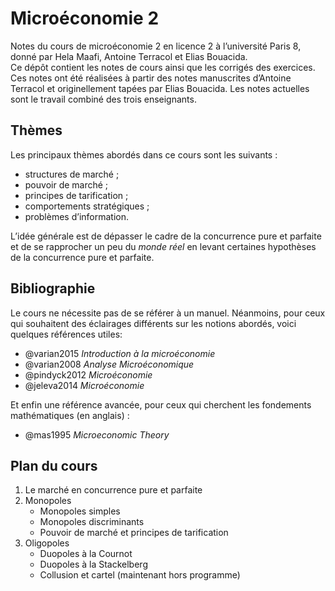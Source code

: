 # Microéconomie 2 { .unnumbered }

Notes du cours de microéconomie 2 en licence 2 à l'université Paris 8, donné par Hela Maafi, Antoine Terracol et Elias Bouacida.  
Ce dépôt contient les notes de cours ainsi que les corrigés des exercices.
Ces notes ont été réalisées à partir des notes manuscrites d'Antoine Terracol et originellement tapées par Elias Bouacida. 
Les notes actuelles sont le travail combiné des trois enseignants.

## Thèmes

Les principaux thèmes abordés dans ce cours sont les suivants :

- structures de marché ;
- pouvoir de marché ;
- principes de tarification ;
- comportements stratégiques ;
- problèmes d'information.

L'idée générale est de dépasser le cadre de la concurrence pure et parfaite et de se rapprocher un peu du *monde réel* en levant certaines hypothèses de la concurrence pure et parfaite.

## Bibliographie

Le cours ne nécessite pas de se référer à un manuel. 
Néanmoins, pour ceux qui souhaitent des éclairages différents sur les notions abordés, voici quelques références utiles:

- @varian2015 *Introduction à la microéconomie*
- @varian2008 *Analyse Microéconomique*
- @pindyck2012 *Microéconomie*
- @jeleva2014 *Microéconomie*

Et enfin une référence avancée, pour ceux qui cherchent les fondements mathématiques (en anglais) :

- @mas1995 *Microeconomic Theory*

## Plan du cours

1. Le marché en concurrence pure et parfaite
2. Monopoles
    - Monopoles simples
    - Monopoles discriminants
    - Pouvoir de marché et principes de tarification
3. Oligopoles
    - Duopoles à la Cournot
    - Duopoles à la Stackelberg
    - Collusion et cartel (maintenant hors programme)





